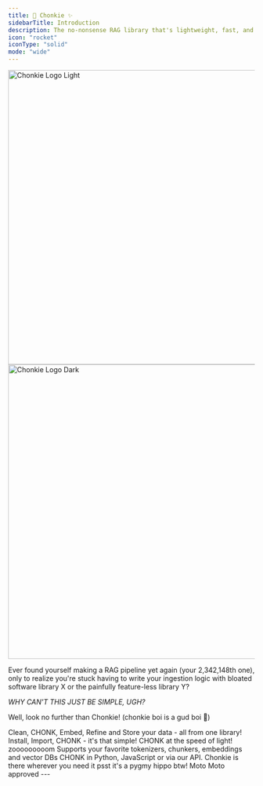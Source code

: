 ```yaml
---
title: 🦛 Chonkie ✨
sidebarTitle: Introduction
description: The no-nonsense RAG library that's lightweight, fast, and ready to CHONK your texts!
icon: "rocket"
iconType: "solid"
mode: "wide"
---
```


<div className="flex justify-center">
  <img
    className="block dark:hidden"
    src="/assets/logo/chonkie_logo_br_transparent_bg.png"
    alt="Chonkie Logo Light"
    noZoom
    width="600"
  />
  <img
    className="hidden dark:block"
    src="/assets/logo/chonkie_logo_br_transparent_bg.png"
    alt="Chonkie Logo Dark"
    noZoom
    width="600"
  />
</div>

Ever found yourself making a RAG pipeline yet again (your 2,342,148th one), only to realize you're stuck having to write your ingestion logic with bloated software library X or the painfully feature-less library Y?

_WHY CAN'T THIS JUST BE SIMPLE, UGH?_

Well, look no further than Chonkie! (chonkie boi is a gud boi 🦛)

<CardGroup cols={2}>
  <Card title="Feature-rich" icon="puzzle-piece">
    Clean, CHONK, Embed, Refine and Store your data - all from one library!
  </Card>
  <Card title="Easy to use" icon="wand-magic-sparkles">
    Install, Import, CHONK - it's that simple!
  </Card>
  <Card title="Lightning Fast" icon="bolt">
    CHONK at the speed of light! zooooooooom
  </Card>
  <Card title="Wide Support" icon="globe">
    Supports your favorite tokenizers, chunkers, embeddings and vector DBs
  </Card>
  <Card title="Versatile" icon="gear">
    CHONK in Python, JavaScript or via our API. Chonkie is there wherever you
    need it
  </Card>
  <Card title="Cute Mascot" icon="hippo">
    psst it's a pygmy hippo btw! Moto Moto approved
  </Card>
</CardGroup>
---
